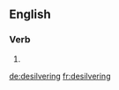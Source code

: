 ==English==

===Verb===
{{head|en|present participle}}

# {{present participle of|desilver|lang=en|nocat=1}}

[[de:desilvering]]
[[fr:desilvering]]